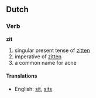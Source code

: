 ==Dutch==
===Verb===
'''zit'''

# singular present tense of [[zitten]]
# imperative of [[zitten]]
# a common name for acne

====Translations====
*English: [[sit]], [[sits]]